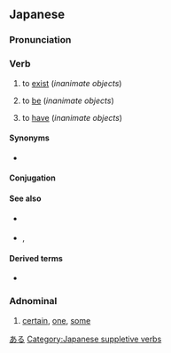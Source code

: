 ==Japanese==

===Pronunciation===
{{ja-pron|acc=a}}

===Verb===
{{ja-verb|type=1|tr=intrans}}

# {{ja-def|有る|在る}} to [[exist]] (''inanimate objects'')
#: {{ja-usex|テーブルの上に植木鉢が'''あります'''。|テーブル の うえ に うえきばち が '''あります'''。|There '''is''' a flowerpot on top of the table.}}
#: {{ja-usex|汝に幸'''あれ'''。|なんじ に さち '''あれ'''。|I wish you happiness. (''lit.'' Happiness, '''exist''' with you.)}}
# {{ja-def|有る|在る}} to [[be]] (''inanimate objects'')
# {{ja-def|有る|在る}} to [[have]] (''inanimate objects'')
#: {{ja-usex|私の学校 は花園が'''あります'''。|わたし の がっこう は はなぞの が '''あります'''。|My school '''has''' a flower garden.}}

====Synonyms====
* {{ja-r|linkto=存在|存在する|そんざい する|gloss=to [[exist]]}}

====Conjugation====
{{ja-verbconj|ある|有ら|あら|ara|有り|あり|ari|有る|ある|aru|有る|ある|aru|有れ|あれ|are|有れ|あれ|are|有られる|あられる|arareru|有らせる<br>有らす|あらせる<br>あらす|araseru<br>arasu|有れる|あれる|areru|有ろう|あろう|arō|[[無い]]|[[ない]]|nai|無く(て)|なく(て)|naku(te)|有ります|[[あります]]|arimasu|有った|あった|atta|有って|あって|atte|有れば|あれば|areba}}

====See also====
* {{ja-r|居る|いる}} {{qualifier|animate objects}}
* {{ja-r|だ}}, {{ja-r|です}}

====Derived terms====
* {{ja-r|気がある|き が ある}}

===Adnominal===
{{ja-pos|adnominal}}

# {{ja-def|或る}} [[certain]], [[one]], [[some]]

[[Category:Japanese basic words|ある]]
[[Category:Japanese suppletive verbs]]